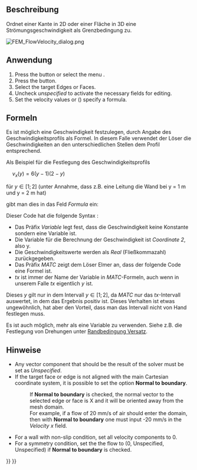 <languages/>

{{Docnav/de
|[[FEM_ConstraintInitialPressure/de|StartbedingungDruck]]
|[[FEM_ConstraintPlaneRotation/de|RandbedingungEbenenrotation]]
|[[FEM_Workbench/de|FEM]]
|IconL=FEM_ConstraintInitialPressure.svg
|IconR=FEM_ConstraintPlaneRotation.svg
|IconC=Workbench_FEM.svg
}}

{{GuiCommandContainer|
{{GuiCommand/de
|Name=FEM ConstraintFlowVelocity
|Name/de=FEM RandbedingungStrömungsgeschwindigkeit
|MenuLocation=Model → Fluid-Randbedingungen → Randbedingung Strömungsgeschwindigkeit
|Workbenches=[[FEM_Workbench/de|FEM]]
|SeeAlso=[[FEM_ConstraintInitialFlowVelocity/de|StartbedingungStrömungsgeschwindigkeit]]
}}
{{GuiCommandFemInfo/de
|Solvers=Elmer
}}
}}

<span id="Description"></span>
==Beschreibung==

Ordnet einer Kante in 2D oder einer Fläche in 3D eine Strömungsgeschwindigkeit als Grenzbedingung zu.

[[File:FEM_FlowVelocity_dialog.png]]
{{Caption|The FEM flow velocity task panel}}

<span id="Usage"></span>
==Anwendung==

# Press the {{Button|[[Image:FEM_ConstraintFlowVelocity.svg|16px]] [[FEM_ConstraintFlowVelocity|Flow velocity boundary condition]]}} button or select the menu {{MenuCommand|Model → Fluid boundary conditions → [[Image:FEM_ConstraintFlowVelocity.svg|16px]] Flow velocity boundary condition}}.
# Press the {{Button|Add}} button.
# Select the target Edges or Faces.
# Uncheck ''unspecified'' to activate the necessary fields for editing.
# Set the velocity values or ({{Version|0.21}}) specify a formula.

<span id="Formulas"></span>
==Formeln==

{{Version/de|0.21}}

Es ist möglich eine Geschwindigkeit festzulegen, durch Angabe des Geschwindigkeitsprofils als Formel. In diesem Falle verwendet der Löser die Geschwindigkeiten an den unterschiedlichen Stellen dem Profil entsprechend.

Als Beispiel für die Festlegung des Geschwindigkeitsprofils

<math>\quad
v_{x} (y)=6\left(y-1\right)\left(2-y\right)
</math>

für <math>y\in[1;2]</math> (unter Annahme, dass z.B. eine Leitung die Wand  bei y = 1 m und y = 2 m hat)

gibt man dies in das Feld ''Formula'' ein:</br>
{{incode| Variable Coordinate 2; Real MATC "6*(tx-1)*(2-tx)"}}

Dieser Code hat die folgende Syntax :
* Das Präfix ''Variable'' legt fest, dass die Geschwindigkeit keine Konstante sondern eine Variable ist.
* Die Variable für die Berechnung der Geschwindigkeit ist ''Coordinate 2'', also y.
* Die Geschwindigkeitswerte werden als ''Real'' (Fließkommazahl) zurückgegeben.
* Das Präfix ''MATC'' zeigt dem Löser Elmer an, dass der folgende Code eine Formel ist.
* ''tx'' ist immer der Name der Variable in ''MATC''-Formeln, auch wenn in unserem Falle ''tx'' eigentlich ''y'' ist.

Dieses ''y'' gilt nur in dem Intervall <math>y\in[1;2]</math>, da ''MATC'' nur das ''tx''-Intervall auswertet, in dem das Ergebnis positiv ist. Dieses Verhalten ist etwas ungewöhnlich, hat aber den Vorteil, dass man das Intervall nicht von Hand festlegen muss.

Es ist auch möglich, mehr als eine Variable zu verwenden. Siehe z.B. die Festlegung von Drehungen unter [[FEM_ConstraintDisplacement/de#Drehungen|Randbedingung Versatz]].

<span id="Notes"></span>
==Hinweise==

* Any vector component that should be the result of the solver must be set as ''Unspecified''.
* If the target face or edge is not aligned with the main Cartesian coordinate system, it is possible to set the option '''Normal to boundary'''.
*: If  '''Normal to boundary''' is checked, the normal vector to the selected edge or face is X and it will be oriented away from the mesh domain.
*: For example, if a flow of 20 mm/s of air should enter the domain, then with '''Normal to boundary''' one must input -20 mm/s in the ''Velocity x'' field.

* For a wall with non-slip condition, set all velocity components to 0.
* For a symmetry condition, set the the flow to (0, Unspecified, Unspecified) if '''Normal to boundary''' is checked.


{{Docnav/de
|[[FEM_ConstraintInitialPressure/de|StartbedingungDruck]]
|[[FEM_ConstraintPlaneRotation/de|RandbedingungEbenenrotation]]
|[[FEM_Workbench/de|FEM]]
|IconL=FEM_ConstraintInitialPressure.svg
|IconR=FEM_ConstraintPlaneRotation.svg
|IconC=Workbench_FEM.svg
}}

{{FEM Tools navi{{#translation:}}}}
{{Userdocnavi{{#translation:}}}}